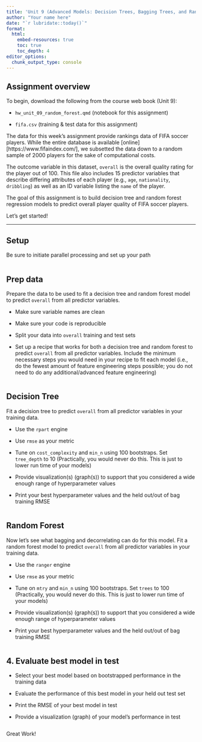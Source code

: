 ```yaml
---
title: 'Unit 9 (Advanced Models: Decision Trees, Bagging Trees, and Random Forest)'
author: "Your name here"
date: "`r lubridate::today()`"
format: 
  html: 
    embed-resources: true
    toc: true 
    toc_depth: 4
editor_options: 
  chunk_output_type: console
---
```


## Assignment overview

To begin, download the following from the course web book (Unit 9):

* `hw_unit_09_random_forest.qmd` (notebook for this assignment)

* `fifa.csv` (training & test data for this assignment)


The data for this week's assignment provide rankings data of FIFA soccer players. While the entire database is available [online][https://www.fifaindex.com/], we subsetted the data down to a random sample of 2000 players for the sake of computational costs.

The outcome variable in this dataset, `overall` is the overall quality rating for the player out of 100. This file also includes 15 predictor variables that describe differing attributes of each player (e.g., `age`, `nationality`, `dribbling`) as well as an ID variable listing the `name` of the player.

The goal of this assignment is to build decision tree and random forest regression models to predict overall player quality of FIFA soccer players.

Let's get started!

-----

## Setup

Be sure to initiate parallel processing and set up your path
```r


```

## Prep data

Prepare the data to be used to fit a decision tree and random forest model to predict `overall` from all predictor variables. 

* Make sure variable names are clean

* Make sure your code is reproducible

* Split your data into `overall` training and test sets

* Set up a recipe that works for both a decision tree and random forest to predict `overall` from all predictor variables. Include the minimum necessary steps you would need in your recipe to fit each model (i.e., do the fewest amount of feature engineering steps possible; you do not need to do any additional/advanced feature engineering)

```r




```

## Decision Tree

Fit a decision tree to predict `overall` from all predictor variables in your training data.

* Use the `rpart` engine

* Use `rmse` as your metric

* Tune on `cost_complexity` and `min_n` using 100 bootstraps. Set `tree_depth` to 10 (Practically, you would never do this. This is just to lower run time of your models)

* Provide visualization(s) (graph(s)) to support that you considered a wide enough range of  hyperparameter values

* Print your best hyperparameter values and the held out/out of bag training RMSE

```r


```

## Random Forest

Now let's see what bagging and decorrelating can do for this model. Fit a random forest model to predict `overall` from all predictor variables in your training data.

* Use the `ranger` engine

* Use `rmse` as your metric

* Tune on `mtry` and `min_n` using 100 bootstraps. Set `trees` to 100 (Practically, you would never do this. This is just to lower run time of your models)

* Provide visualization(s) (graph(s)) to support that you considered a wide enough range of  hyperparameter values

* Print your best hyperparameter values and the held out/out of bag training RMSE

```r


```

## 4. Evaluate best model in test

* Select your best model based on bootstrapped performance in the training data

* Evaluate the performance of this best model in your held out test set

* Print the RMSE of your best model in test

* Provide a visualization (graph) of your model's performance in test

```r



```

Great Work!